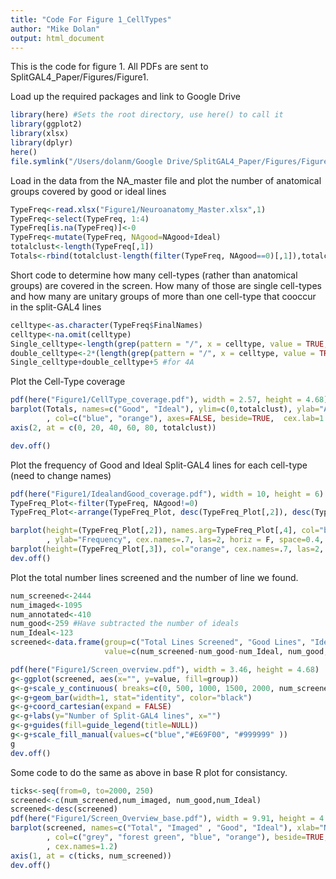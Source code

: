 ```yaml
---
title: "Code For Figure 1_CellTypes"
author: "Mike Dolan"
output: html_document
---
```

This is the code for figure 1. All PDFs are sent to SplitGAL4_Paper/Figures/Figure1. 

Load up the required packages and link to Google Drive 
```r
library(here) #Sets the root directory, use here() to call it 
library(ggplot2)
library(xlsx)
library(dplyr)
here()
file.symlink("/Users/dolanm/Google Drive/SplitGAL4_Paper/Figures/Figure1", here())
```

Load in the data from the NA_master file and plot the number of anatomical groups covered by good or ideal lines
```r
TypeFreq<-read.xlsx("Figure1/Neuroanatomy_Master.xlsx",1)
TypeFreq<-select(TypeFreq, 1:4)
TypeFreq[is.na(TypeFreq)]<-0
TypeFreq<-mutate(TypeFreq, NAgood=NAgood+Ideal)
totalclust<-length(TypeFreq[,1])
Totals<-rbind(totalclust-length(filter(TypeFreq, NAgood==0)[,1]),totalclust - length(filter(TypeFreq, Ideal==0)[,1]))
```
Short code to determine how many cell-types (rather than anatomical groups) are covered in the screen. How many of those are single cell-types and how many are unitary groups of more than one cell-type that cooccur in the split-GAL4 lines 
```r
celltype<-as.character(TypeFreq$FinalNames)
celltype<-na.omit(celltype)
Single_celltype<-length(grep(pattern = "/", x = celltype, value = TRUE, invert = TRUE))-1 #Remove the 4As from singletons 
double_celltype<-2*(length(grep(pattern = "/", x = celltype, value = TRUE))) 
Single_celltype+double_celltype+5 #for 4A
```

Plot the Cell-Type coverage
```r
pdf(here("Figure1/CellType_coverage.pdf"), width = 2.57, height = 4.68)
barplot(Totals, names=c("Good", "Ideal"), ylim=c(0,totalclust), ylab="Anatomy Groups Covered"
        , col=c("blue", "orange"), axes=FALSE, beside=TRUE,  cex.lab=1.2, cex.names=1.2, width=2)
axis(2, at = c(0, 20, 40, 60, 80, totalclust))

dev.off()
```

Plot the frequency of Good and Ideal Split-GAL4 lines for each cell-type (need to change names)
```r
pdf(here("Figure1/IdealandGood_coverage.pdf"), width = 10, height = 6)
TypeFreq_Plot<-filter(TypeFreq, NAgood!=0)
TypeFreq_Plot<-arrange(TypeFreq_Plot, desc(TypeFreq_Plot[,2]), desc(TypeFreq_Plot[,3]))

barplot(height=(TypeFreq_Plot[,2]), names.arg=TypeFreq_Plot[,4], col="blue", xlab=""
        , ylab="Frequency", cex.names=.7, las=2, horiz = F, space=0.4, mgp=c(1.8,0.6,0))
barplot(height=(TypeFreq_Plot[,3]), col="orange", cex.names=.7, las=2, add=TRUE, horiz = F, space=0.4, mgp=c(1.8,0.6,0))
dev.off()
```

Plot the total number lines screened and the number of line we found. 
```r
num_screened<-2444
num_imaged<-1095
num_annotated<-410
num_good<-259 #Have subtracted the number of ideals 
num_Ideal<-123
screened<-data.frame(group=c("Total Lines Screened", "Good Lines", "Ideal Lines"),
                     value=c(num_screened-num_good-num_Ideal, num_good, num_Ideal)) 

pdf(here("Figure1/Screen_overview.pdf"), width = 3.46, height = 4.68)
g<-ggplot(screened, aes(x="", y=value, fill=group))
g<-g+scale_y_continuous( breaks=c(0, 500, 1000, 1500, 2000, num_screened))
g<-g+geom_bar(width=1, stat="identity", color="black")
g<-g+coord_cartesian(expand = FALSE)
g<-g+labs(y="Number of Split-GAL4 lines", x="")
g<-g+guides(fill=guide_legend(title=NULL))
g<-g+scale_fill_manual(values=c("blue","#E69F00", "#999999" ))
g
dev.off()
```

Some code to do the same as above in base R plot for consistancy. 
```r
ticks<-seq(from=0, to=2000, 250)
screened<-c(num_screened,num_imaged, num_good,num_Ideal)
screened<-desc(screened)
pdf(here("Figure1/Screen_Overview_base.pdf"), width = 9.91, height = 4.68)                
barplot(screened, names=c("Total", "Imaged" , "Good", "Ideal"), xlab="Number of Split-GAL4 lines"
        , col=c("grey", "forest green", "blue", "orange"), beside=TRUE, axes = FALSE, horiz = TRUE
        , cex.names=1.2)
axis(1, at = c(ticks, num_screened))
dev.off()
```
